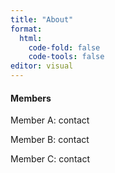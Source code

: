 ```yaml
---
title: "About"
format: 
  html:
    code-fold: false
    code-tools: false
editor: visual
---
```


#### Members

Member A: contact

Member B: contact

Member C: contact
